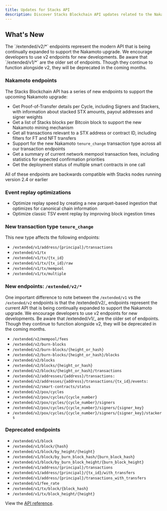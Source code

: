 ```yaml
---
title: Updates for Stacks API
description: Discover Stacks Blockchain API updates related to the Nakamoto upgrade.
---
```


## What's New

<Callout title="Note" type="info">
  The `/extended/v2/*` endpoints represent the modern API that is being
  continually expanded to support the Nakamoto upgrade. We encourage developers
  to use v2 endpoints for new developments. Be aware that `/extended/v1/*` are
  the older set of endpoints. Though they continue to function alongside v2, they will be deprecated in the coming months.
</Callout>

### Nakamoto endpoints

The Stacks Blockchain API has a series of new endpoints to support the upcoming Nakamoto upgrade:

- Get Proof-of-Transfer details per Cycle, including Signers and Stackers, with information about stacked STX amounts, payout addresses and signer weights
- Get a list of Stacks blocks per Bitcoin block to support the new Nakamoto mining mechanism
- Get all transactions relevant to a STX address or contract ID, including filters for FT and NFT transfers
- Support for the new Nakamoto `tenure_change` transaction type across all our transaction endpoints
- Get a summary of current network mempool transaction fees, including statistics for expected confirmation priorities
- Get the deployment status of multiple smart contracts in one call

All of these endpoints are backwards compatible with Stacks nodes running version 2.4 or earlier

### Event replay optimizations

- Optimize replay speed by creating a new parquet-based ingestion that optimizes for canonical chain information
- Optimize classic TSV event replay by improving block ingestion times

### New transaction type `tenure_change`

This new type affects the following endpoints:

- `/extended/v1/address/{principal}/transactions`
- `/extended/v1/tx`
- `/extended/v1/tx/{tx_id}`
- `/extended/v1/tx/{tx_id}/raw`
- `/extended/v1/tx/mempool`
- `/extended/v1/tx/multiple`

### New endpoints: `/extended/v2/*`

One important difference to note between the `/extended/v1` vs the `/extended/v2` endpoints is that the ﻿/extended/v2/_ endpoints represent the current API that is being continually expanded to support the Nakamoto upgrade. We encourage developers to use v2 endpoints for new developments. Be aware that ﻿/extended/v1/_ are the older set of endpoints. Though they continue to function alongside v2, they will be deprecated in the coming months.

- `/extended/v2/mempool/fees`
- `/extended/v2/burn-blocks`
- `/extended/v2/burn-blocks/{height_or_hash}`
- `/extended/v2/burn-blocks/{height_or_hash}/blocks`
- `/extended/v2/blocks`
- `/extended/v2/blocks/{height_or_hash}`
- `/extended/v2/blocks/{height_or_hash}/transactions`
- `/extended/v2/addresses/{address}/transactions:`
- `/extended/v2/addresses/{address}/transactions/{tx_id}/events:`
- `/extended/v2/smart-contracts/status`
- `/extended/v2/pox/cycles`
- `/extended/v2/pox/cycles/{cycle_number}`
- `/extended/v2/pox/cycles/{cycle_number}/signers`
- `/extended/v2/pox/cycles/{cycle_number}/signers/{signer_key}`
- `/extended/v2/pox/cycles/{cycle_number}/signers/{signer_key}/stackers`

### Deprecated endpoints

- `/extended/v1/block`
- `/extended/v1/block/{hash}`
- `/extended/v1/block/by_height/{height}`
- `/extended/v1/block/by_burn_block_hash/{burn_block_hash}`
- `/extended/v1/block/by_burn_block_height/{burn_block_height}`
- `/extended/v1/address/{principal}/transactions`
- `/extended/v1/address/{principal}/{tx_id}/with_transfers`
- `/extended/v1/address/{principal}/transactions_with_transfers`
- `/extended/v1/fee_rate`
- `/extended/v1/tx/block/{block_hash}`
- `/extended/v1/tx/block_height/{height}`

View the [API reference](/stacks/api/info).
